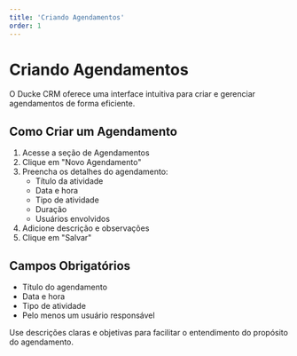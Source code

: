 ```yaml
---
title: 'Criando Agendamentos'
order: 1
---
```


# Criando Agendamentos

O Ducke CRM oferece uma interface intuitiva para criar e gerenciar agendamentos de forma eficiente.

## Como Criar um Agendamento

1. Acesse a seção de Agendamentos
2. Clique em "Novo Agendamento"
3. Preencha os detalhes do agendamento:
   - Título da atividade
   - Data e hora
   - Tipo de atividade
   - Duração
   - Usuários envolvidos
4. Adicione descrição e observações
5. Clique em "Salvar"

## Campos Obrigatórios

- Título do agendamento
- Data e hora
- Tipo de atividade
- Pelo menos um usuário responsável


Use descrições claras e objetivas para facilitar o entendimento do propósito do agendamento.
